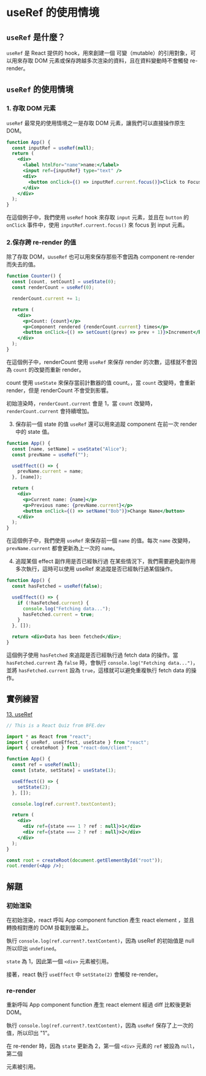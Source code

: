 # useRef 的使用情境

## `useRef` 是什麼？

`useRef` 是 React 提供的 hook，用來創建一個 可變（mutable）的引用對象，可以用來存取 DOM 元素或保存跨越多次渲染的資料，且在資料變動時不會觸發 re-render。

## `useRef` 的使用情境

### 1. 存取 DOM 元素

`useRef` 最常見的使用情境之一是存取 DOM 元素，讓我們可以直接操作原生 DOM。

```jsx live title="index.jsx"
function App() {
  const inputRef = useRef(null);
  return (
    <div>
      <label htmlFor="name">name:</label>
      <input ref={inputRef} type="text" />
      <div>
        <button onClick={() => inputRef.current.focus()}>Click to Focus</button>
      </div>
    </div>
  );
}
```

在這個例子中，我們使用 `useRef` hook 來存取 `input` 元素，並且在 `button` 的 `onClick` 事件中，使用 `inputRef.current.focus()` 來 focus 到 input 元素。

### 2.保存跨 re-render 的值

除了存取 DOM，u`useRef` 也可以用來保存那些不會因為 component re-render 而失去的值。

```jsx live title="index.jsx"
function Counter() {
  const [count, setCount] = useState(0);
  const renderCount = useRef(0);

  renderCount.current += 1;

  return (
    <div>
      <p>Count: {count}</p>
      <p>Component rendered {renderCount.current} times</p>
      <button onClick={() => setCount((prev) => prev + 1)}>Increment</button>
    </div>
  );
}
```

在這個例子中，renderCount 使用 `useRef` 來保存 render 的次數，這樣就不會因為 `count` 的改變而重新 render。

count 使用 `useState` 來保存當前計數器的值 count。，當 `count` 改變時，會重新 render，但是 renderCount 不會受到影響。

初始渲染時，`renderCount.current` 會是 1，當 `count` 改變時，`renderCount.current` 會持續增加。

3. 保存前一個 state 的值
   `useRef` 還可以用來追蹤 component 在前一次 render 中的 state 值。

```jsx live title="index.jsx"
function App() {
  const [name, setName] = useState("Alice");
  const prevName = useRef("");

  useEffect(() => {
    prevName.current = name;
  }, [name]);

  return (
    <div>
      <p>Current name: {name}</p>
      <p>Previous name: {prevName.current}</p>
      <button onClick={() => setName("Bob")}>Change Name</button>
    </div>
  );
}
```

在這個例子中，我們使用 `useRef` 來保存前一個 `name` 的值。每次 `name` 改變時，`prevName.current` 都會更新為上一次的 `name`。

4. 追蹤某個 effect 副作用是否已經執行過
   在某些情況下，我們需要避免副作用多次執行，這時可以使用 useRef 來追蹤是否已經執行過某個操作。

```jsx live title="index.jsx"
function App() {
  const hasFetched = useRef(false);

  useEffect(() => {
    if (!hasFetched.current) {
      console.log("Fetching data...");
      hasFetched.current = true;
    }
  }, []);

  return <div>Data has been fetched</div>;
}
```

這個例子使用 `hasFetched` 來追蹤是否已經執行過 fetch data 的操作。當 `hasFetched.current` 為 `false` 時，會執行 `console.log("Fetching data...")`，並將 `hasFetched.current` 設為 `true`，這樣就可以避免重複執行 fetch data 的操作。

## 實例練習

[13. useRef](https://bigfrontend.dev/react-quiz/useRef)

```jsx
// This is a React Quiz from BFE.dev

import * as React from "react";
import { useRef, useEffect, useState } from "react";
import { createRoot } from "react-dom/client";

function App() {
  const ref = useRef(null);
  const [state, setState] = useState(1);

  useEffect(() => {
    setState(2);
  }, []);

  console.log(ref.current?.textContent);

  return (
    <div>
      <div ref={state === 1 ? ref : null}>1</div>
      <div ref={state === 2 ? ref : null}>2</div>
    </div>
  );
}

const root = createRoot(document.getElementById("root"));
root.render(<App />);
```

## 解題

### 初始渲染

在初始渲染，react 呼叫 App component function 產生 react element ，並且轉換相對應的 DOM 掛載到螢幕上。

執行 `console.log(ref.current?.textContent)`，因為 useRef 的初始值是 null 所以印出 `undefined`。

`state` 為 1，因此第一個 `<div>` 元素被引用。

接著，react 執行 `useEffect` 中 `setState(2)` 會觸發 re-render。

### re-render

重新呼叫 App component function 產生 react element 經過 diff 比較後更新 DOM。

執行 `console.log(ref.current?.textContent)`，因為 `useRef` 保存了上一次的值，所以印出
"1"。

在 re-render 時，因為 `state` 更新為 2，第一個 `<div>` 元素的 `ref` 被設為 `null`，第二個 <div> 元素被引用。
